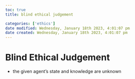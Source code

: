 ```yaml
---
toc: true
title: blind ethical judgement

categories: ['ethics']
date modified: Wednesday, January 18th 2023, 4:01:07 pm
date created: Wednesday, January 18th 2023, 4:01:07 pm
---
```


# Blind Ethical Judgement


- the given agent's state and knowledge are unknown



